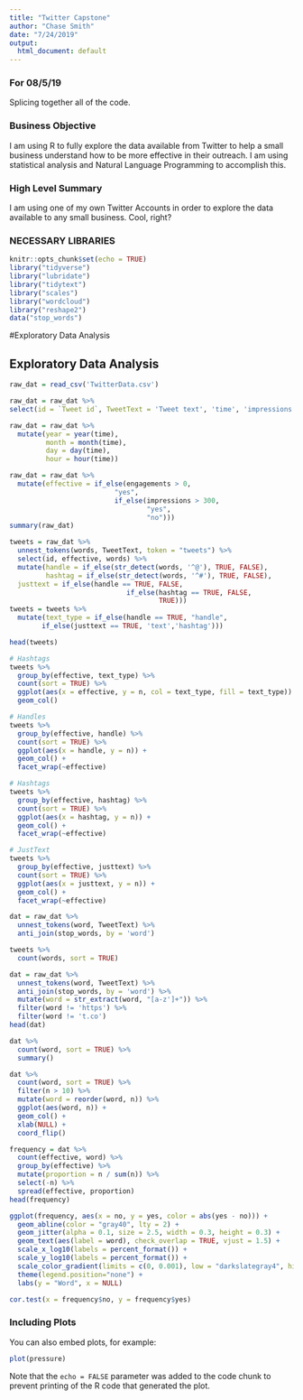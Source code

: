 ```yaml
---
title: "Twitter Capstone"
author: "Chase Smith"
date: "7/24/2019"
output:
  html_document: default
---
```


### For 08/5/19

Splicing together all of the code. 

### Business Objective

I am using R to fully explore the data available from Twitter to help a small business understand how to be more effective in their outreach.  I am using statistical analysis and Natural Language Programming to accomplish this.

### High Level Summary

I am using one of my own Twitter Accounts in order to explore the data available to any small business.  Cool, right?


### NECESSARY LIBRARIES
```r
knitr::opts_chunk$set(echo = TRUE)
library("tidyverse")
library("lubridate")
library("tidytext")
library("scales")
library("wordcloud")
library("reshape2")
data("stop_words")

```


#Exploratory Data Analysis


## Exploratory Data Analysis

```r
raw_dat = read_csv('TwitterData.csv')

raw_dat = raw_dat %>%
select(id = `Tweet id`, TweetText = 'Tweet text', 'time', 'impressions', 'engagements', 'retweets', 'replies', 'likes')

raw_dat = raw_dat %>%
  mutate(year = year(time),
         month = month(time),
         day = day(time),
         hour = hour(time))

raw_dat = raw_dat %>%
  mutate(effective = if_else(engagements > 0,
                          "yes",
                          if_else(impressions > 300,
                                  "yes",
                                  "no")))
summary(raw_dat)


```




```r
tweets = raw_dat %>%
  unnest_tokens(words, TweetText, token = "tweets") %>%
  select(id, effective, words) %>%
  mutate(handle = if_else(str_detect(words, '^@'), TRUE, FALSE),
         hashtag = if_else(str_detect(words, '^#'), TRUE, FALSE),
  justtext = if_else(handle == TRUE, FALSE,
                             if_else(hashtag == TRUE, FALSE,
                                     TRUE)))
tweets = tweets %>%
  mutate(text_type = if_else(handle == TRUE, "handle",
        if_else(justtext == TRUE, 'text','hashtag')))

head(tweets)
```



```r
# Hashtags
tweets %>%
  group_by(effective, text_type) %>%
  count(sort = TRUE) %>%
  ggplot(aes(x = effective, y = n, col = text_type, fill = text_type)) +
  geom_col()
```


```r
# Handles
tweets %>%
  group_by(effective, handle) %>%
  count(sort = TRUE) %>%
  ggplot(aes(x = handle, y = n)) +
  geom_col() + 
  facet_wrap(~effective)
```

```r
# Hashtags
tweets %>%
  group_by(effective, hashtag) %>%
  count(sort = TRUE) %>%
  ggplot(aes(x = hashtag, y = n)) +
  geom_col() + 
  facet_wrap(~effective)
```


```r
# JustText
tweets %>%
  group_by(effective, justtext) %>%
  count(sort = TRUE) %>%
  ggplot(aes(x = justtext, y = n)) +
  geom_col() + 
  facet_wrap(~effective)
```


```r
dat = raw_dat %>%
  unnest_tokens(word, TweetText) %>%
  anti_join(stop_words, by = 'word')
```


```r
tweets %>%
  count(words, sort = TRUE)
```


```r
dat = raw_dat %>%
  unnest_tokens(word, TweetText) %>%
  anti_join(stop_words, by = 'word') %>%
  mutate(word = str_extract(word, "[a-z']+")) %>%
  filter(word != 'https') %>%
  filter(word != 't.co')
head(dat)
```

```r
dat %>%
  count(word, sort = TRUE) %>%
  summary()
```



```r
dat %>%
  count(word, sort = TRUE) %>%
  filter(n > 10) %>%
  mutate(word = reorder(word, n)) %>%
  ggplot(aes(word, n)) +
  geom_col() +
  xlab(NULL) +
  coord_flip()
```




```r
frequency = dat %>% 
  count(effective, word) %>%
  group_by(effective) %>%
  mutate(proportion = n / sum(n)) %>%
  select(-n) %>%
  spread(effective, proportion) 
head(frequency)
```


```r
ggplot(frequency, aes(x = no, y = yes, color = abs(yes - no))) +
  geom_abline(color = "gray40", lty = 2) +
  geom_jitter(alpha = 0.1, size = 2.5, width = 0.3, height = 0.3) +
  geom_text(aes(label = word), check_overlap = TRUE, vjust = 1.5) +
  scale_x_log10(labels = percent_format()) +
  scale_y_log10(labels = percent_format()) +
  scale_color_gradient(limits = c(0, 0.001), low = "darkslategray4", high = "gray75") +
  theme(legend.position="none") +
  labs(y = "Word", x = NULL)
```


```r
cor.test(x = frequency$no, y = frequency$yes)
```

















### Including Plots

You can also embed plots, for example:

```r
plot(pressure)
```

Note that the `echo = FALSE` parameter was added to the code chunk to prevent printing of the R code that generated the plot.
